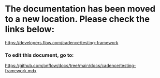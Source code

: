 # The documentation has been moved to a new location. Please check the links below:

https://developers.flow.com/cadence/testing-framework

### To edit this document, go to:

https://github.com/onflow/docs/tree/main/docs/cadence/testing-framework.mdx
